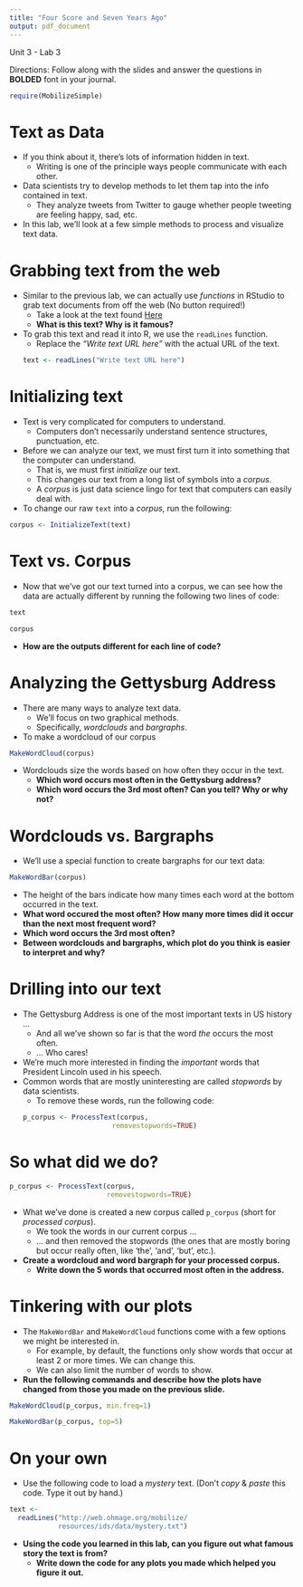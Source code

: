 ```yaml
---
title: "Four Score and Seven Years Ago"
output: pdf_document
---
```

Unit 3 - Lab 3  

Directions: Follow along with the slides and answer the questions in **BOLDED** font in your journal.
```r
require(MobilizeSimple)
```


Text as Data
============

- If you think about it, there's lots of information hidden in text.
  - Writing is one of the principle ways people communicate with each other.
- Data scientists try to develop methods to let them tap into the info contained in text.
  - They analyze tweets from Twitter to gauge whether people tweeting are feeling happy, sad, etc.
- In this lab, we'll look at a few simple methods to process and visualize text data.


Grabbing text from the web
==========================

- Similar to the previous lab, we can actually use _functions_ in RStudio to grab text documents from off the web (No button required!)
  - Take a look at the text found [Here](http://web.ohmage.org/mobilize/resources/ids/data/gettysburg_address.txt)
  - **What is this text? Why is it famous?**
- To grab this text and read it into R, we use the `readLines` function.
  - Replace the _"Write text URL here"_ with the actual URL of the text.
```r
text <- readLines("Write text URL here")
```


Initializing text
=================

- Text is very complicated for computers to understand.
  - Computers don't necessarily understand sentence structures, punctuation, etc.
- Before we can analyze our text, we must first turn it into something that the computer can understand.
  - That is, we must first _initialize_ our text.
  - This changes our text from a long list of symbols into a _corpus_.
  - A _corpus_ is just data science lingo for text that computers can easily deal with.
- To change our raw `text` into a _corpus_, run the following:
```r
corpus <- InitializeText(text)
```


Text vs. Corpus
===============

- Now that we've got our text turned into a corpus, we can see how the data are actually different by running the following two lines of code:
```r
text
```

```r
corpus
```
- **How are the outputs different for each line of code?**


Analyzing the Gettysburg Address
================================

- There are many ways to analyze text data.
  - We'll focus on two graphical methods.
  - Specifically, _wordclouds_ and _bargraphs_.
- To make a wordcloud of our corpus
```r
MakeWordCloud(corpus)
```
- Wordclouds size the words based on how often they occur in the text.
  - **Which word occurs most often in the Gettysburg address?**
  - **Which word occurs the 3rd most often? Can you tell? Why or why not?**
  
  
Wordclouds vs. Bargraphs
========================

- We'll use a special function to create bargraphs for our text data:
```r
MakeWordBar(corpus)
```
- The height of the bars indicate how many times each word at the bottom occurred in the text.
- **What word occured the most often? How many more times did it occur than the next most frequent word?**
- **Which word occurs the 3rd most often?**
- **Between wordclouds and bargraphs, which plot do you think is easier to interpret and why?**


Drilling into our text
======================

- The Gettysburg Address is one of the most important texts in US history ...
  - And all we've shown so far is that the word _the_ occurs the most often.
  - ... Who cares!
- We're much more interested in finding the _important_ words that President Lincoln used in his speech.
- Common words that are mostly uninteresting are called _stopwords_ by data scientists.
  - To remove these words, run the following code:
```r
p_corpus <- ProcessText(corpus, 
                        removestopwords=TRUE)
```


So what did we do?
================

```r
p_corpus <- ProcessText(corpus, 
                        removestopwords=TRUE)
```

- What we've done is created a new corpus called `p_corpus` (short for _processed corpus_).
  - We took the words in our current corpus ...
  - ... and then removed the stopwords (the ones that are mostly boring but occur really often, like 'the', 'and', 'but', etc.).
- **Create a wordcloud and word bargraph for your processed corpus.**
  - **Write down the 5 words that occurred most often in the address.**
  

Tinkering with our plots
========================

- The `MakeWordBar` and `MakeWordCloud` functions come with a few options we might be interested in.
  - For example, by default, the functions only show words that occur at least 2 or more times. We can change this.
  - We can also limit the number of words to show.
- **Run the following commands and describe how the plots have changed from those you made on the previous slide.**
```r
MakeWordCloud(p_corpus, min.freq=1)
```
```r
MakeWordBar(p_corpus, top=5)
```


On your own
===========

- Use the following code to load a _mystery_ text. (Don't _copy_ & _paste_ this code. Type it out by hand.)
```r
text <- 
  readLines("http://web.ohmage.org/mobilize/
            resources/ids/data/mystery.txt")
```

- **Using the code you learned in this lab, can you figure out what famous story the text is from?**
  - **Write down the code for any plots you made which helped you figure it out.**